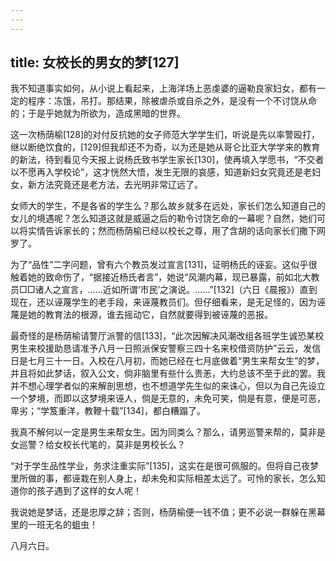 ```yaml
---
---
---
```

title: 女校长的男女的梦[127]
---




我不知道事实如何，从小说上看起来，上海洋场上恶虔婆的逼勒良家妇女，都有一定的程序：冻饿，吊打。那结果，除被虐杀或自杀之外，是没有一个不讨饶从命的；于是乎她就为所欲为，造成黑暗的世界。

这一次杨荫榆[128]的对付反抗她的女子师范大学学生们，听说是先以率警殴打，继以断绝饮食的，[129]但我却还不为奇，以为还是她从哥仑比亚大学学来的教育的新法，待到看见今天报上说杨氏致书学生家长[130]，使再填入学愿书，“不交者以不愿再入学校论”，这才恍然大悟，发生无限的哀感，知道新妇女究竟还是老妇女，新方法究竟还是老方法，去光明非常辽远了。

女师大的学生，不是各省的学生么？那么故乡就多在远处，家长们怎么知道自己的女儿的境遇呢？怎么知道这就是威逼之后的勒令讨饶乞命的一幕呢？自然，她们可以将实情告诉家长的；然而杨荫榆已经以校长之尊，用了含胡的话向家长们撒下网罗了。

为了“品性”二字问题，曾有六个教员发过宣言[131]，证明杨氏的诬妄。这似乎很触着她的致命伤了，“据接近杨氏者言”，她说“风潮内幕，现已暴露，前如北大教员□□诸人之宣言，……近如所谓‘市民’之演说。……”[132]（六日《晨报》）直到现在，还以诬蔑学生的老手段，来诬蔑教员们。但仔细看来，是无足怪的，因为诬蔑是她的教育法的根源，谁去摇动它，自然就要得到被诬蔑的恶报。

最奇怪的是杨荫榆请警厅派警的信[133]，“此次因解决风潮改组各班学生诚恐某校男生来校援助恳请准予八月一日照派保安警察三四十名来校借资防护”云云，发信日是七月三十一日。入校在八月初，而她已经在七月底做着“男生来帮女生”的梦，并且将如此梦话，叙入公文，倘非脑里有些什么贵恙，大约总该不至于此的罢。我并不想心理学者似的来解剖思想，也不想道学先生似的来诛心，但以为自己先设立一个梦境，而即以这梦境来诬人，倘是无意的，未免可笑，倘是有意，便是可恶，卑劣；“学笈重洋，教鞭十载”[134]，都白糟蹋了。

我真不解何以一定是男生来帮女生。因为同类么？那么，请男巡警来帮的，莫非是女巡警？给女校长代笔的，莫非是男校长么？

“对于学生品性学业，务求注重实际”[135]，这实在是很可佩服的。但将自己夜梦里所做的事，都诬栽在别人身上，却未免和实际相差太远了。可怜的家长，怎么知道你的孩子遇到了这样的女人呢！

我说她是梦话，还是忠厚之辞；否则，杨荫榆便一钱不值；更不必说一群躲在黑幕里的一班无名的蛆虫！

八月六日。